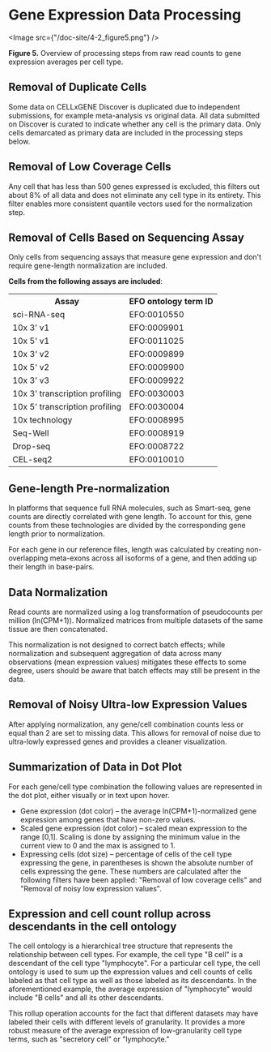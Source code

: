 # Gene Expression Data Processing

<Image src={"/doc-site/4-2_figure5.png"} />

**Figure 5.** Overview of processing steps from raw read counts to gene expression averages per cell type.

## Removal of Duplicate Cells

Some data on CELLxGENE Discover is duplicated due to independent submissions, for example meta-analysis vs original data. All data submitted on Discover is curated to indicate whether any cell is the primary data. Only cells demarcated as primary data are included in the processing steps below.

## Removal of Low Coverage Cells

Any cell that has less than 500 genes expressed is excluded, this filters out about 8% of all data and does not eliminate any cell type in its entirety. This filter enables more consistent quantile vectors used for the normalization step.

## Removal of Cells Based on Sequencing Assay

Only cells from sequencing assays that measure gene expression and don't require gene-length normalization are included.

**Cells from the following assays are included**:

<table>
  <tr>
    <th>Assay</th>
    <th>EFO ontology term ID</th>
  </tr>
  <tr>
    <td>sci-RNA-seq</td>
    <td>EFO:0010550</td>
  </tr>
  <tr>
    <td>10x 3' v1</td>
    <td>EFO:0009901</td>
  </tr>
  <tr>
    <td>10x 5' v1</td>
    <td>EFO:0011025</td>
  </tr>
  <tr>
    <td>10x 3' v2</td>
    <td>EFO:0009899</td>
  </tr>
  <tr>
    <td>10x 5' v2</td>
    <td>EFO:0009900</td>
  </tr>
  <tr>
    <td>10x 3' v3</td>
    <td>EFO:0009922</td>
  </tr>
  <tr>
    <td>10x 3' transcription profiling</td>
    <td>EFO:0030003</td>
  </tr>
  <tr>
    <td>10x 5' transcription profiling</td>
    <td>EFO:0030004</td>
  </tr>
  <tr>
    <td>10x technology</td>
    <td>EFO:0008995</td>
  </tr>
  <tr>
    <td>Seq-Well</td>
    <td>EFO:0008919</td>
  </tr>
  <tr>
    <td>Drop-seq</td>
    <td>EFO:0008722</td>
  </tr>
  <tr>
    <td>CEL-seq2</td>
    <td>EFO:0010010</td>
  </tr>
</table>

## Gene-length Pre-normalization

In platforms that sequence full RNA molecules, such as Smart-seq, gene counts are directly correlated with gene length. To account for this, gene counts from these technologies are divided by the corresponding gene length prior to normalization.

For each gene in our reference files, length was calculated by creating non-overlapping meta-exons across all isoforms of a gene, and then adding up their length in base-pairs.

## Data Normalization

Read counts are normalized using a log transformation of pseudocounts per million (ln(CPM+1)).
Normalized matrices from multiple datasets of the same tissue are then concatenated.

This normalization is not designed to correct batch effects; while normalization and subsequent aggregation of data across many observations (mean expression values) mitigates these effects to some degree, users should be aware that batch effects may still be present in the data.

## Removal of Noisy Ultra-low Expression Values

After applying normalization, any gene/cell combination counts less or equal than 2 are set to missing data. This allows for removal of noise due to ultra-lowly expressed genes and provides a cleaner visualization.

## Summarization of Data in Dot Plot

For each gene/cell type combination the following values are represented in the dot plot, either visually or in text upon hover.

- Gene expression (dot color) – the average ln(CPM+1)-normalized gene expression among genes that have non-zero values.
- Scaled gene expression (dot color) – scaled mean expression to the range [0,1]. Scaling is done by assigning the minimum value in the current view to 0 and the max is assigned to 1.
- Expressing cells (dot size) – percentage of cells of the cell type expressing the gene, in parentheses is shown the absolute number of cells expressing the gene. These numbers are calculated after the following filters have been applied: "Removal of low coverage cells" and "Removal of noisy low expression values".

## Expression and cell count rollup across descendants in the cell ontology

The cell ontology is a hierarchical tree structure that represents the relationship between cell types. For example, the cell type "B cell" is a descendant of the cell type "lymphocyte". For a particular cell type, the cell ontology is used to sum up the expression values and cell counts of cells labeled as that cell type as well as those labeled as its descendants. In the aforementioned example, the average expression of "lymphocyte" would include "B cells" and all its other descendants.

This rollup operation accounts for the fact that different datasets may have labeled their cells with different levels of granularity. It provides a more robust measure of the average expression of low-granularity cell type terms, such as "secretory cell" or "lymphocyte."
